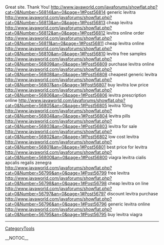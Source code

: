 Great site. Thank You! http://www.javaworld.com/javaforums/showflat.php?cat=0&Number=56814&an=0&page=1#Post56814 generic levitra
http://www.javaworld.com/javaforums/showflat.php?cat=0&Number=56813&an=0&page=1#Post56813 cheap levitra
http://www.javaworld.com/javaforums/showflat.php?cat=0&Number=56812&an=0&page=1#Post56812 levitra online order
http://www.javaworld.com/javaforums/showflat.php?cat=0&Number=56811&an=0&page=1#Post56811 cheap levitra online
http://www.javaworld.com/javaforums/showflat.php?cat=0&Number=56810&an=0&page=1#Post56810 levitra free samples
http://www.javaworld.com/javaforums/showflat.php?cat=0&Number=56809&an=0&page=1#Post56809 purchase levitra online
http://www.javaworld.com/javaforums/showflat.php?cat=0&Number=56808&an=0&page=1#Post56808 cheapest generic levitra
http://www.javaworld.com/javaforums/showflat.php?cat=0&Number=56807&an=0&page=1#Post56807 buy levitra low price
http://www.javaworld.com/javaforums/showflat.php?cat=0&Number=56806&an=0&page=1#Post56806 levitra prescription online
http://www.javaworld.com/javaforums/showflat.php?cat=0&Number=56805&an=0&page=1#Post56805 levitra 10mg
http://www.javaworld.com/javaforums/showflat.php?cat=0&Number=56804&an=0&page=1#Post56804 levitra pills
http://www.javaworld.com/javaforums/showflat.php?cat=0&Number=56803&an=0&page=1#Post56803 levitra for sale
http://www.javaworld.com/javaforums/showflat.php?cat=0&Number=56802&an=0&page=1#Post56802 low cost levitra
http://www.javaworld.com/javaforums/showflat.php?cat=0&Number=56801&an=0&page=1#Post56801 best price for levitra
http://www.javaworld.com/javaforums/showflat.php?cat=0&Number=56800&an=0&page=1#Post56800 viagra levitra cialis apcalis regalis zenegra
http://www.javaworld.com/javaforums/showflat.php?cat=0&Number=56799&an=0&page=1#Post56799 free levitra
http://www.javaworld.com/javaforums/showflat.php?cat=0&Number=56798&an=0&page=1#Post56798 cheap levitra on line
http://www.javaworld.com/javaforums/showflat.php?cat=0&Number=56797&an=0&page=1#Post56797 discount levitra purchase
http://www.javaworld.com/javaforums/showflat.php?cat=0&Number=56796&an=0&page=1#Post56796 generic levitra online
http://www.javaworld.com/javaforums/showflat.php?cat=0&Number=56795&an=0&page=1#Post56795 buy levitra viagra
----
[[CategoryTools]]

__NOTOC__